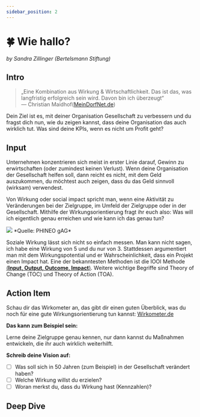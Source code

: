 ```yaml
---
sidebar_position: 2
---
```


# 🍀 Wie hallo?

_by Sandra Zillinger (Bertelsmann Stiftung)_

## Intro

> „Eine Kombination aus Wirkung & Wirtschaftlichkeit. Das ist das, was langfristig erfolgreich sein wird. Davon bin ich überzeugt“\
> ― Christian Maidhof([MeinDorfNet.de](https://meindorfnet.de/))

Dein Ziel ist es, mit deiner Organisation Gesellschaft zu verbessern und du fragst dich nun, wie du zeigen kannst, dass deine Organisation das auch wirklich tut. Was sind deine KPIs, wenn es nicht um Profit geht?

## Input

Unternehmen konzentrieren sich meist in erster Linie darauf, Gewinn zu erwirtschaften (oder zumindest keinen Verlust). Wenn deine Organisation der Gesellschaft helfen soll, dann reicht es nicht, mit dem Geld auszukommen, du möchtest auch zeigen, dass du das Geld sinnvoll (wirksam) verwendest.

Von Wirkung oder social impact spricht man, wenn eine Aktivität zu Veränderungen bei der Zielgruppe, im Umfeld der Zielgruppe oder in der Gesellschaft. Mithilfe der Wirkungsorientierung fragt ihr euch also: Was will ich eigentlich genau erreichen und wie kann ich das genau tun?

<img src="/roadmap/content/3-growth-2-wie-kann-ich-wirken.png" />
*Quelle: PHINEO gAG*

Soziale Wirkung lässt sich nicht so einfach messen. Man kann nicht sagen, ich habe eine Wirkung von 5 und du nur von 3. Stattdessen argumentiert man mit dem Wirkungspotential und er Wahrscheinlichkeit, dass ein Projekt einen Impact hat. Eine der bekanntesten Methoden ist die IOOI Methode [(**Input, Output, Outcome, Impact**)](https://www.wirkometer.de/magazin/was-ist-gesellschaftliche-wirkung). Weitere wichtige Begriffe sind Theory of Change (TOC) und Theory of Action (TOA).

## Action Item

Schau dir das Wirkometer an, das gibt dir einen guten Überblick, was du noch für eine gute Wirkungsorientierung tun kannst: [Wirkometer.de](https://www.wirkometer.de/)

**Das kann zum Beispiel sein:**

Lerne deine Zielgruppe genau kennen, nur dann kannst du Maßnahmen entwickeln, die ihr auch wirklich weiterhilft.

**Schreib deine Vision auf:**

- [ ] Was soll sich in 50 Jahren (zum Beispiel) in der Gesellschaft verändert haben?
- [ ] Welche Wirkung willst du erzielen?
- [ ] Woran merkst du, dass du Wirkung hast (Kennzahlen)?

## Deep Dive

<TwoColumns>
  <YouTube videoId="KDCYc_0h13g" />
  <YouTube videoId="YotWpRYvW40" />
  <YouTube videoId="cg4J1g0IVHg" />
</TwoColumns>
